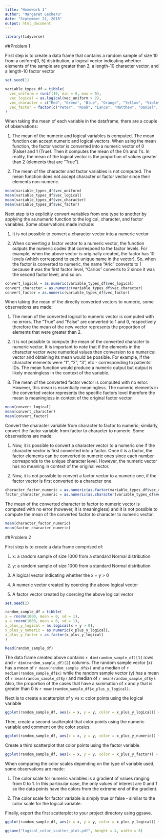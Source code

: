 ```yaml
---
title: "Homework 1"
author: "Margaret Gacheru"
date: "September 21, 2018"
output: html_document
---
```


```r
library(tidyverse)
```


##Problem 1


First step is to create a data frame that contains a random sample of size 10 from a uniform[0, 5] distribution, a logical vector indicating whether elements of the sample are greater than 2, a length-10 character vector, and a length-10 factor vector

```r
set.seed(1)

variable_types_df = tibble(
  vec_uniform = runif(10, min = 0, max = 5),
  vec_logical = as.logical(vec_uniform > 2),
  vec_character = c("Red", "Green", "Blue", "Orange", "Yellow", "Violet", "Indigo", "Black", "White", "Gray"),
  vec_factor = factor(c("Peter", "Noah", "Lance", "Matthew", "Daniel", "Chris", "Carlos", "Jonathan", "Aric", "Griffin"))
)
```


When taking the mean of each variable in the dataframe, there are a couple of observations: 
  
1) The mean of the numeric and logical variables is computed. The mean function can accept numeric and logical vectors. When using the mean function, the factor vector is converted into a numeric vector of 0 (False) and 1 (True). Then it computes the mean of the 0's and 1's. In reality, the mean of the logical vector is the proportion of values greater than 2 (elements that are "True").

2) The mean of the character and factor variables is not computed. The mean function does not accept character or factor vector since their elements non-numeric. 

```r

mean(variable_types_df$vec_uniform)
mean(variable_types_df$vec_logical)
mean(variable_types_df$vec_character)
mean(variable_types_df$vec_factor)

```


Next step is to explicitly convert variables from one type to another by applying the as.numeric function to the logical, character, and factor variables. Some observations made include:
  
1) It is not possible to convert a character vector into a numeric vector

2) When converting a factor vector to a numeric vector, the function outputs the numeric codes that correspond to the factor levels. For example, when the above vector is originally created, the factor has 10 levels (which correspond to each unique name in the vector). So, when the factor is converted to numeric, the name "Aric" converts to 1 because it was the first factor level, "Carlos" converts to 2 since it was the second factor level, and so on. 

```r

convert_logical = as.numeric(variable_types_df$vec_logical)
convert_character = as.numeric(variable_types_df$vec_character)
convert_factor = as.numeric(variable_types_df$vec_factor)

```


When taking the mean of the directly converted vectors to numeric, some observations are made:
  
1. The mean of the converted logical to numeric vector is computed with no errors. The "True" and "False" are converted to 1 and 0, respectively therefore the mean of the new vector represents the proportion of elements that were greater than 2.

2. It is not possible to compute the mean of the converted character to numeric vector. It is important to note that if the elements in the character vector were numerical values then conversion to a numerical vector and obtaining its mean would be possible. For example, if the character elements were "1", "2", "3", etc - corresponding to patients' IDs. The mean function would produce a numeric output but output is likely meaningless in the context of the variable.

3. The mean of the converted factor vector is computed with no error. However, this mean is essentially meaningless. The numeric elements in the converted vector represents the specific factors level therefore the mean is meaningless in context of the original factor vector. 

```r

mean(convert_logical)
mean(convert_character)
mean(convert_factor)

```


Convert the character variable from character to factor to numeric; similarly, convert the factor variable from factor to character to numeric. Some observations are made:

1) Now, it is possible to convert a character vector to a numeric one if the character vector is first converted into a factor. Once it is a factor, the factor elements can be converted to numeric ones since each number corresponds to the unique character level. However, the numeric vector has no meaning in context of the original vector.

2) Now, it is not possible to convert a factor vector to a numeric one, if the factor vector is first converted to a character one. 

```r

character_factor_numeric = as.numeric(as.factor(variable_types_df$vec_character))
factor_character_numeric = as.numeric(as.character(variable_types_df$vec_factor))

```


The mean of the converted character to factor to numeric vector is computed with no error (however, it is meaningless) and it is not possible to compute the mean of the converted factor to character to numeric vector.  

```r

mean(character_factor_numeric)
mean(factor_character_numeric)

```



##Problem 2

First step is to create a data frame comprised of: 

1. x: a random sample of size 1000 from a standard Normal distribution

2. y: a random sample of size 1000 from a standard Normal distribution

3. A logical vector indicating whether the x + y > 0

4. A numeric vector created by coercing the above logical vector

5. A factor vector created by coercing the above logical vector

```r
set.seed(2)

random_sample_df = tibble(
x = rnorm(1000, mean = 0, sd = 1),
y = rnorm(1000, mean = 0, sd = 1),
x_plus_y_logical = as.logical(x + y > 0),
x_plus_y_numeric = as.numeric(x_plus_y_logical),
x_plus_y_factor = as.factor(x_plus_y_logical)
)

head(random_sample_df)
```


The data frame created above contains `r dim(random_sample_df)[1]` rows and `r dim(random_sample_df)[2]` columns. The random sample vector (x) has a  mean of `r mean(random_sample_df$x)` and a median of `r median(random_sample_df$x)` while the random sample vector (y) has a mean of `r mean(random_sample_df$y)` and median of `r mean(random_sample_df$y)`. Also, the proportion of the cases that have a summation of x and y that is greater than 0 is `r mean(random_sample_df$x_plus_y_logical)`.


Next is to create a scatterplot of y vs x: color points using the logical variable 

```r

ggplot(random_sample_df, aes(x = x, y = y, color = x_plus_y_logical)) + geom_point() + ggtitle("Scatterplot of Two RVs from Standard Normal Distribution") + xlab("X") + ylab("Y") + labs(colour = "X + Y > 2")

```


Then, create a second scatterplot that color points using the numeric variable and comment on the color scales.
```r

ggplot(random_sample_df, aes(x = x, y = y, color = x_plus_y_numeric)) + geom_point() + ggtitle("Color Point Using Numeric Variables") + xlab("X") + ylab("Y") + labs(colour = "X + Y > 2")
```


Create a third scatterplot that color points using the factor variable. 

```r

ggplot(random_sample_df, aes(x = x, y = y, color = x_plus_y_factor)) + geom_point() + ggtitle("Color Point Using Factor Variables") + xlab("X") + ylab("Y") + labs(colour = "X + Y > 2")

```


When comparing the color scales depending on the type of variable used, some observations are made:

1. The color scale for numeric variables is a gradient of values ranging from 0 to 1. In this particular case, the only values of interest are 0 and 1 so the data points have the colors from the extreme end of the gradient.

2. The color scale for factor variable is simply true or false - similar to the color scale for the logical variable. 


Finally, export the first scatterplot to your project directory using ggsave.

```r
ggplot(random_sample_df, aes(x = x, y = y, color = x_plus_y_logical)) + geom_point() + ggtitle("Scatterplot of Two RVs from Standard Normal Distribution") + xlab("X") + ylab("Y") + labs(colour = "X + Y > 2")

ggsave("logical_color_scatter_plot.pdf", height = 4, width = 6)

```
